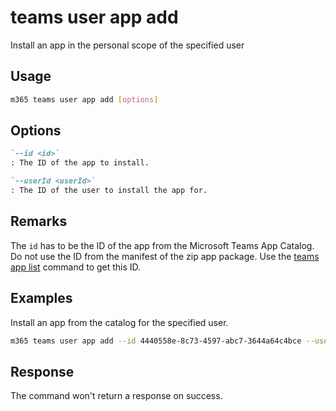 
# teams user app add

Install an app in the personal scope of the specified user

## Usage

```sh
m365 teams user app add [options]
```

## Options

```md definition-list
`--id <id>`
: The ID of the app to install.

`--userId <userId>`
: The ID of the user to install the app for.
```

<Global />

## Remarks

The `id` has to be the ID of the app from the Microsoft Teams App Catalog. Do not use the ID from the manifest of the zip app package. Use the [teams app list](../app/app-list.mdx) command to get this ID.

## Examples

Install an app from the catalog for the specified user.

```sh
m365 teams user app add --id 4440558e-8c73-4597-abc7-3644a64c4bce --userId 2609af39-7775-4f94-a3dc-0dd67657e900
```

## Response

The command won't return a response on success.
